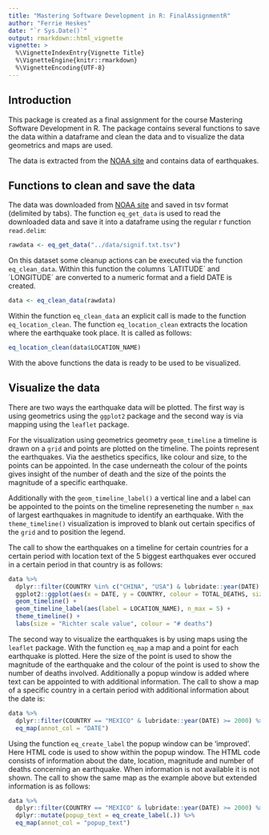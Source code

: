 ```yaml
---
title: "Mastering Software Development in R: FinalAssignmentR"
author: "Ferrie Heskes"
date: "`r Sys.Date()`"
output: rmarkdown::html_vignette
vignette: >
  %\VignetteIndexEntry{Vignette Title}
  %\VignetteEngine{knitr::rmarkdown}
  %\VignetteEncoding{UTF-8}
---
```


## Introduction
This package is created as a final assignment for the course Mastering Software Development in R. The package contains several functions to save the data within a dataframe and clean the data and to visualize the data geometrics and maps are used. 

The data is extracted from the [NOAA site](https://www.ngdc.noaa.gov/nndc/struts/form?t=101650&s=1&d=1) and contains data of earthquakes.


## Functions to clean and save the data

The data was downloaded from [NOAA site](https://www.ngdc.noaa.gov/nndc/struts/form?t=101650&s=1&d=1) and saved in tsv format (delimited by tabs). The function `eq_get_data` is used to read the downloaded data and save it into a dataframe using the regular r function `read.delim`:

```r
rawdata <- eq_get_data("../data/signif.txt.tsv")
```

On this dataset some cleanup actions can be executed via the function `eq_clean_data`. Within this function the columns ´LATITUDE´ and ´LONGITUDE´ are converted to a numeric format and a field DATE is created.

```r
data <- eq_clean_data(rawdata)
```

Within the function `eq_clean_data` an explicit call is made to the function `eq_location_clean`. The function `eq_location_clean` extracts the location where the earthquake took place. It is called as follows:

```r
eq_location_clean(data$LOCATION_NAME)
```

With the above functions the data is ready to be used to be visualized.

## Visualize the data

There are two ways the earthquake data will be plotted. The first way is using geometrics using the `ggplot2` package and the second way is via mapping using the `leaflet` package.

For the visualization using geometrics geometry `geom_timeline` a timeline is drawn on a `grid` and points are plotted on the timeline. The points represent the earthquakes. Via the aesthetics specifics, like colour and size, to the points can be appointed. In the case underneath the colour of the points gives insight of the number of death and the size of the points the magnitude of a specific earthquake.  

Additionally with the `geom_timeline_label()` a vertical line and a label can be appointed to the points on the timeline represeneting the number `n_max` of largest earthquakes in magnitude to identify an earthquake. With the `theme_timeline()` visualization is improved to blank out certain specifics of the `grid` and to position the legend.

The call to show the earthquakes on a timeline for certain countries for a certain period with location text of the 5 biggest earthquakes ever occured in a certain period in that country is as follows: 

```r
data %>% 
  dplyr::filter(COUNTRY %in% c("CHINA", "USA") & lubridate::year(DATE) >= 2000) %>%
  ggplot2::ggplot(aes(x = DATE, y = COUNTRY, colour = TOTAL_DEATHS, size = EQ_PRIMARY)) +
  geom_timeline() +
  geom_timeline_label(aes(label = LOCATION_NAME), n_max = 5) +
  theme_timeline() +
  labs(size = "Richter scale value", colour = "# deaths")
```

The second way to visualize the earthquakes is by using maps using the `leaflet` package. With the function `eq_map` a map and a point for each earthquake is plotted. Here the size of the point is used to show the magnitude of the earthquake and the colour of the point is used to show the number of deaths involved. Additionally a popup window is added where text can be appointed to with additional information. The call to show a map of a specific country in a certain period with additional information about the date is:

```r
data %>%
  dplyr::filter(COUNTRY == "MEXICO" & lubridate::year(DATE) >= 2000) %>%
  eq_map(annot_col = "DATE")
```

Using the function `eq_create_label` the popup window can be 'improved'. Here HTML code is used to show within the popup window. The HTML code consists of information about the date, location, magnitude and number of deaths concerning an earthquake. When information is not available it is not shown. The call to show the same map as the example above but extended information is as follows: 

```r
data %>%
  dplyr::filter(COUNTRY == "MEXICO" & lubridate::year(DATE) >= 2000) %>% 
  dplyr::mutate(popup_text = eq_create_label(.)) %>% 
  eq_map(annot_col = "popup_text")
```

